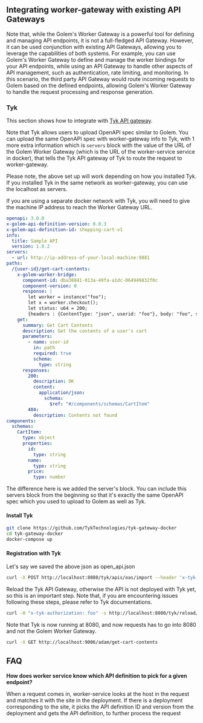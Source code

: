 ## Integrating worker-gateway with existing API Gateways

Note that, while the Golem's Worker Gateway is a powerful tool for defining and managing API endpoints, it is not a full-fledged API Gateway.
However, it can be used conjunction with existing API Gateways, allowing you to leverage the capabilities of both systems.
For example, you can use Golem's Worker Gateway to define and manage the worker bindings for your API endpoints, while using an API Gateway to handle other aspects of API management, such as authentication, rate limiting, and monitoring.
In this scenario, the third party API Gateway would route incoming requests to Golem based on the defined endpoints, allowing Golem's Worker Gateway to handle the request processing and response generation.

### Tyk

This section shows how to integrate with [Tyk API gateway](https://tyk.io).

Note that Tyk allows users to upload OpenAPI spec similar to Golem. You can upload the same OpenAPI spec with worker-gateway info to Tyk,
with 1 more extra information which is `servers` block with the value of the URL of the Golem Worker Gateway (which is the URL of the worker-service service in docker),
that tells the Tyk API gateway of Tyk to route the request to worker-gateway.

Please note, the above set up will work depending on how you installed Tyk.
If you installed Tyk in the same network as worker-gateway, you can use the localhost as servers.

If you are using a separate docker network with Tyk, you will need to give the machine IP address to reach the Worker Gateway URL.

```yaml
openapi: 3.0.0
x-golem-api-definition-version: 0.0.3
x-golem-api-definition-id: shopping-cart-v1
info:
  title: Sample API
  version: 1.0.2
servers:
  - url: http://ip-address-of-your-local-machine:9881
paths:
  /{user-id}/get-cart-contents:
    x-golem-worker-bridge:
      component-id: dba38841-013a-49fa-a1dc-064949832f0c
      component-version: 0
      response: |
        let worker = instance("foo");
        let x = worker.checkout();
        let status: u64 = 200;
        {headers : {ContentType: "json", userid: "foo"}, body: "foo", status: status}
    get:
      summary: Get Cart Contents
      description: Get the contents of a user's cart
      parameters:
        - name: user-id
          in: path
          required: true
          schema:
            type: string
      responses:
        200:
          description: OK
          content:
            application/json:
              schema:
                $ref: "#/components/schemas/CartItem"
        404:
          description: Contents not found
components:
  schemas:
    CartItem:
      type: object
      properties:
        id:
          type: string
        name:
          type: string
        price:
          type: number

```

The difference here is we added the server's block. You can include this servers block from the beginning
so that it's exactly the same OpenAPI spec which you used to upload to Golem as well as Tyk.

#### Install Tyk

```bash filename="Terminal" copy
git clone https://github.com/TykTechnologies/tyk-gateway-docker
cd tyk-gateway-docker
docker-compose up
```

#### Registration with Tyk

Let's say we saved the above json as open_api.json

```bash filename="Terminal" copy
curl -X POST http://localhost:8080/tyk/apis/oas/import --header 'x-tyk-authorization: foo' --header 'Content-Type: text/plain' -d @open_api.json

```

Reload the Tyk API Gateway, otherwise the API is not deployed with Tyk yet, so this is an important step.
Note that, if you are encountering issues following these steps, please refer to Tyk documentations.

```bash
curl -H "x-tyk-authorization: foo" -s http://localhost:8080/tyk/reload/group

```

Note that Tyk is now running at 8080, and now requests has to go into 8080 and not the Golem Worker Gateway.

```bash filename="Terminal" copy
curl -X GET http://localhost:9006/adam/get-cart-contents
```

## FAQ

**How does worker service know which API definition to pick for a given endpoint?**

When a request comes in, worker-service looks at the host in the request and matches it with the site in the deployment.
If there is a deployment corresponding to the site, it picks the API definition ID and version from the deployment and gets the API definition,
to further process the request

